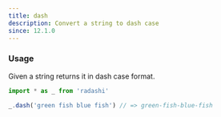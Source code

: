 ```yaml
---
title: dash
description: Convert a string to dash case
since: 12.1.0
---
```


### Usage

Given a string returns it in dash case format.

```ts
import * as _ from 'radashi'

_.dash('green fish blue fish') // => green-fish-blue-fish
```
